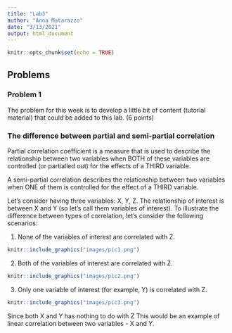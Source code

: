 ```yaml
---
title: "Lab3"
author: "Anna Matarazzo"
date: "3/13/2021"
output: html_document
---
```


```r
knitr::opts_chunk$set(echo = TRUE)
```



## Problems

### Problem 1

The problem for this week is to develop a little bit of content (tutorial material) that could be added to this lab. (6 points)



### The difference between partial and semi-partial correlation

Partial correlation coefficient is a measure that is used to describe the relationship between two variables when BOTH of these variables are controlled (or partialled out) for the effects of a THIRD variable.


A semi-partial correlation describes the relationship between two variables when ONE of them is controlled for the effect of a THIRD variable.

Let's consider having three variables: X, Y, Z. The relationship of interest is between X and Y (so let's call them variables of interest). To illustrate the difference between types of correlation, let's consider the following scenarios:

1. None of the variables of interest are correlated with Z. 

```r
knitr::include_graphics("images/pic1.png")
```



2. Both of the variables of interest are correlated with Z.

```r
knitr::include_graphics("images/pic2.png")
```



3. Only one variable of interest (for example, Y) is correlated with Z.

```r
knitr::include_graphics("images/pic3.png")
```









Since both X and Y has nothing to do with Z
This would be an example of linear correlation between two variables - X and Y.
















